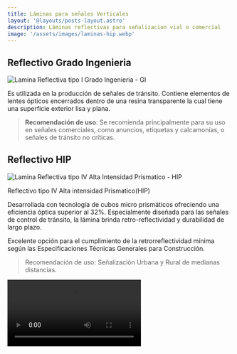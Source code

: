 ```yaml
---
title: Láminas para señales Verticales 
layout: '@layouts/posts-layout.astro'
description: Láminas reflectivas para señalizacion vial o comercial  
image: '/assets/images/laminas-hip.webp'
---
```


## Reflectivo Grado Ingenieria 
![Lamina Reflectiva tipo I Grado Ingenieria - GI](/assets/images/laminas-gi.webp)

Es utilizada en la producción de señales de tránsito. Contiene elementos de lentes ópticos encerrados dentro de una resina transparente la cual tiene una superficie exterior lisa y plana.

>**Recomendación de uso**: Se recomienda principalmente para su uso en señales comerciales, como anuncios, etiquetas y calcamonías, o señales de tránsito no críticas.

## Reflectivo HIP 
![Lamina Reflectiva tipo IV Alta Intensidad Prismatico - HIP](/assets/images/laminas-hip.webp)

Reflectivo tipo IV Alta intensidad Prismatico(HIP)

Desarrollada con tecnología de cubos micro prismáticos ofreciendo una eficiencia óptica superior al 32%. Especialmente diseñada para las señales de control de tránsito, la lámina brinda retro-reflectividad y durabilidad de largo plazo.

Excelente opción para el cumplimiento de la retrorreflectividad mínima según las Especificaciones Técnicas Generales para Construcción. 


> Recomendación de uso: Señalización Urbana y Rural de medianas distancias.

<Video src='/assets/videos/lamina-senales-verticales.mp4' type='video/mp4' />

## Reflectivo DG3 
/assets/images/laminas-hip.webp
![Lamina Reflectiva tipoi IX Grado Diamante - DG3](/assets/images/laminas-dg3-3m.webp)

Reflectivo tipo XI Diamond Grade (DG3)

Esta lámina utiliza tecnología avanzada para satisfacer y superar los requisitos del estándar ASTM para láminas Tipo XI,
marcando la pauta en lo que a desempeño de señales de tránsito se refiere.

## ¿Por qué la lámina para señal Tipo XI ASTM?

Utiliza esquinas de cubo microprismáticos para reflejar mejor las luces delanteras de vehículos más nuevos, 
en comparación con los tipos ASTM de requerimiento inferior. Esta lámina proporciona mayor luminosidad para 
conductores de mayor edad, puesto que fue diseñada para ser efectiva en ángulos más amplios que las láminas de señales estándares. 


